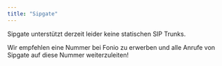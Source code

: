 ```yaml
---
title: "Sipgate"
---
```


Sipgate unterstützt derzeit leider keine statischen SIP Trunks.

Wir empfehlen eine Nummer bei Fonio zu erwerben und alle Anrufe von Sipgate auf diese Nummer weiterzuleiten\!